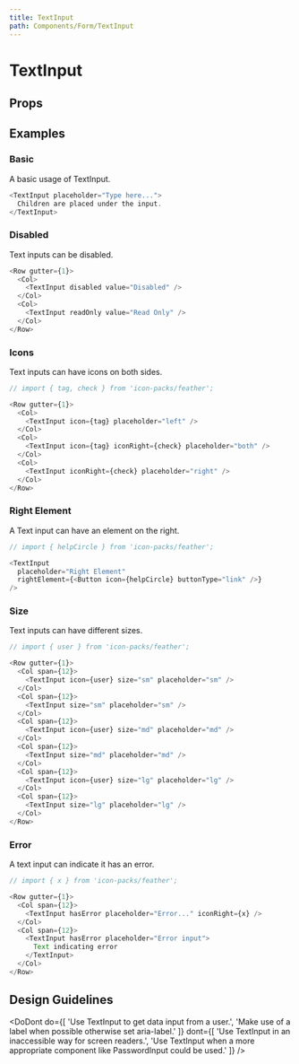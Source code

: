 ```yaml
---
title: TextInput
path: Components/Form/TextInput
---
```



# TextInput

<Description of="TextInput" />

## Props

<Props of="TextInput" />

## Examples

### Basic

A basic usage of TextInput.

```js live
<TextInput placeholder="Type here...">
  Children are placed under the input.
</TextInput>
```

### Disabled

Text inputs can be disabled.

```js live
<Row gutter={1}>
  <Col>
    <TextInput disabled value="Disabled" />
  </Col>
  <Col>
    <TextInput readOnly value="Read Only" />
  </Col>
</Row>
```

### Icons

Text inputs can have icons on both sides.

```js live
// import { tag, check } from 'icon-packs/feather';

<Row gutter={1}>
  <Col>
    <TextInput icon={tag} placeholder="left" />
  </Col>
  <Col>
    <TextInput icon={tag} iconRight={check} placeholder="both" />
  </Col>
  <Col>
    <TextInput iconRight={check} placeholder="right" />
  </Col>
</Row>
```

### Right Element

A Text input can have an element on the right.

```js live
// import { helpCircle } from 'icon-packs/feather';

<TextInput
  placeholder="Right Element"
  rightElement={<Button icon={helpCircle} buttonType="link" />}
/>
```

### Size

Text inputs can have different sizes.

```js live
// import { user } from 'icon-packs/feather';

<Row gutter={1}>
  <Col span={12}>
    <TextInput icon={user} size="sm" placeholder="sm" />
  </Col>
  <Col span={12}>
    <TextInput size="sm" placeholder="sm" />
  </Col>
  <Col span={12}>
    <TextInput icon={user} size="md" placeholder="md" />
  </Col>
  <Col span={12}>
    <TextInput size="md" placeholder="md" />
  </Col>
  <Col span={12}>
    <TextInput icon={user} size="lg" placeholder="lg" />
  </Col>
  <Col span={12}>
    <TextInput size="lg" placeholder="lg" />
  </Col>
</Row>
```

### Error

A text input can indicate it has an error.

```js live
// import { x } from 'icon-packs/feather';

<Row gutter={1}>
  <Col span={12}>
    <TextInput hasError placeholder="Error..." iconRight={x} />
  </Col>
  <Col span={12}>
    <TextInput hasError placeholder="Error input">
      Text indicating error
    </TextInput>
  </Col>
</Row>
```

## Design Guidelines

<DoDont
  do={[
    'Use TextInput to get data input from a user.',
    'Make use of a label when possible otherwise set aria-label.'
  ]}
  dont={[
    'Use TextInput in an inaccessible way for screen readers.',
    'Use TextInput when a more appropriate component like PasswordInput could be used.'
  ]}
/>
